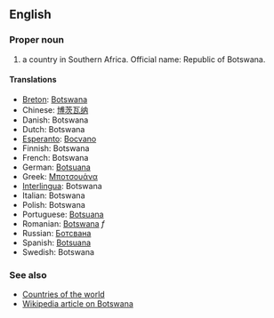 ==English==

===Proper noun===

# a country in Southern Africa. Official name: Republic of Botswana.

====Translations====
*[[Breton]]: [[Botswana]]
*Chinese: [[博茨瓦纳]]
*Danish: Botswana
*Dutch: Botswana
*[[Esperanto]]: [[Bocvano]]
*Finnish: Botswana
*French: Botswana
*German: [[Botsuana]]
*Greek: [[Μποτσουάνα]]
*[[Interlingua]]: Botswana
*Italian: Botswana
*Polish: Botswana
*Portuguese: [[Botsuana]]
*Romanian: [[Botswana]] ''f''
*Russian: [[Ботсвана]]
*Spanish: [[Botsuana]]
*Swedish: Botswana

===See also===
*[[Countries of the world]]
*[[en:Botswana|Wikipedia article on Botswana]]